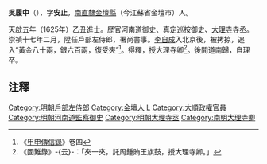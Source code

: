 '''吳履中'''（{{bd|?||?||}}），字'''安止'''，[[南直隸|南直隸]][[金壇縣|金壇縣]]（今江蘇省金壇市）人。

天啟五年（1625年）乙丑進士。歷官河南道御史、真定巡按御史、[[大理寺|大理寺]]寺丞。崇禎十七年二月，陞任戶部左侍郎，署尚書事。[[李自成|李自成]]入北京後，被拷掠，追入“黃金八十兩，銀六百兩，復受夾”<ref>《[[甲申傳信錄|甲申傳信錄]]》卷四</ref>。得釋，授大理寺卿<ref>《國難錄》-{云}-：「夾一夾，託周鍾賄王旗鼓，授大理寺卿。」</ref>。後間道南歸，自理卒。

==注釋==
<references/>

{{天啓五年乙丑科殿試金榜}}
{{DEFAULTSORT:Wu吳}}
[[Category:明朝戶部左侍郎|Category:明朝戶部左侍郎]]
[[Category:金壇人|Category:金壇人]]
[[Category:吴姓|L]]
[[Category:大順政權官員|Category:大順政權官員]]
[[Category:明朝河南道監察御史|Category:明朝河南道監察御史]]
[[Category:明朝大理寺丞|Category:明朝大理寺丞]]
[[Category:南明大理寺卿|Category:南明大理寺卿]]